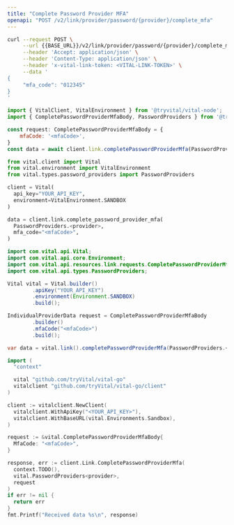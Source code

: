 ```yaml
---
title: "Complete Password Provider MFA"
openapi: "POST /v2/link/provider/password/{provider}/complete_mfa"
---
```


<RequestExample>

```bash cURL
curl --request POST \
     --url {{BASE_URL}}/v2/link/provider/password/{provider}/complete_mfa \
     --header 'Accept: application/json' \
     --header 'Content-Type: application/json' \
     --header 'x-vital-link-token: <VITAL-LINK-TOKEN>' \
     --data '
{
     "mfa_code": "012345"
}
'
```

```javascript Node
import { VitalClient, VitalEnvironment } from '@tryvital/vital-node';
import { CompletePasswordProviderMfaBody, PasswordProviders } from '@tryvital/vital-node/api';

const request: CompletePasswordProviderMfaBody = {
    mfaCode: '<mfaCode>',
}
const data = await client.link.completePasswordProviderMfa(PasswordProviders.<provider>, request)
```

```python Python
from vital.client import Vital
from vital.environment import VitalEnvironment
from vital.types.password_providers import PasswordProviders

client = Vital(
  api_key="YOUR_API_KEY",
  environment=VitalEnvironment.SANDBOX
)

data = client.link.complete_password_provider_mfa(
  PasswordProviders.<provider>, 
  mfa_code="<mfaCode>", 
)
```

```java Java
import com.vital.api.Vital;
import com.vital.api.core.Environment;
import com.vital.api.resources.link.requests.CompletePasswordProviderMfaBody;
import com.vital.api.types.PasswordProviders;

Vital vital = Vital.builder()
        .apiKey("YOUR_API_KEY")
        .environment(Environment.SANDBOX)
        .build();

IndividualProviderData request = CompletePasswordProviderMfaBody
        .builder()
        .mfaCode("<mfaCode>")
        .build();

var data = vital.link().completePasswordProviderMfa(PasswordProviders.<provider>, request);
```

```go Go
import (
  "context"

  vital "github.com/tryVital/vital-go"
  vitalclient "github.com/tryVital/vital-go/client"
)

client := vitalclient.NewClient(
  vitalclient.WithApiKey("<YOUR_API_KEY>"),
  vitalclient.WithBaseURL(vital.Environments.Sandbox),
)

request := &vital.CompletePasswordProviderMfaBody{
  MfaCode: "<mfaCode>",
}

response, err := client.Link.CompletePasswordProviderMfa(
  context.TODO(), 
  vital.PasswordProviders<provider>, 
  request
)
if err != nil {
  return err
}
fmt.Printf("Received data %s\n", response)
```

</RequestExample>
